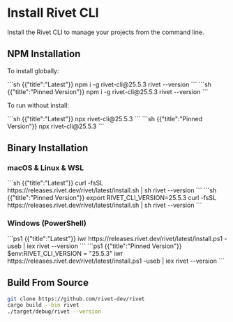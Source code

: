 # Install Rivet CLI

Install the Rivet CLI to manage your projects from the command line.

## NPM Installation

To install globally:

<CodeGroup>
```sh {{"title":"Latest"}}
npm i -g rivet-cli@25.5.3
rivet --version
```
```sh {{"title":"Pinned Version"}}
npm i -g rivet-cli@25.5.3
rivet --version
```
</CodeGroup>

To run without install:

<CodeGroup>
```sh {{"title":"Latest"}}
npx rivet-cli@25.5.3
```
```sh {{"title":"Pinned Version"}}
npx rivet-cli@25.5.3
```
</CodeGroup>


## Binary Installation

### macOS & Linux & WSL

<CodeGroup>
```sh {{"title":"Latest"}}
curl -fsSL https://releases.rivet.dev/rivet/latest/install.sh | sh
rivet --version
```
```sh {{"title":"Pinned Version"}}
export RIVET_CLI_VERSION=25.5.3
curl -fsSL https://releases.rivet.dev/rivet/latest/install.sh | sh
rivet --version
```
</CodeGroup>

### Windows (PowerShell)

<CodeGroup>
```ps1 {{"title":"Latest"}}
iwr https://releases.rivet.dev/rivet/latest/install.ps1 -useb | iex
rivet --version
```
```ps1 {{"title":"Pinned Version"}}
$env:RIVET_CLI_VERSION = "25.5.3"
iwr https://releases.rivet.dev/rivet/latest/install.ps1 -useb | iex
rivet --version
```
</CodeGroup>

## Build From Source

```sh
git clone https://github.com/rivet-dev/rivet
cargo build --bin rivet
./target/debug/rivet --version
```

